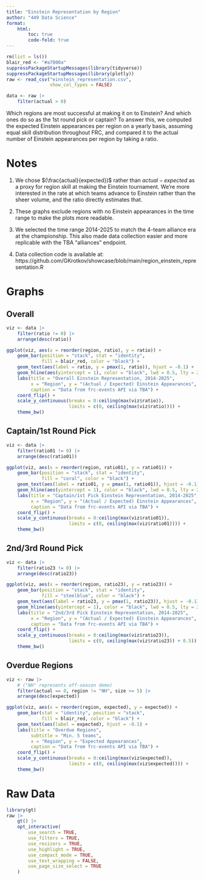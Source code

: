 ```yaml
---
title: "Einstein Representation by Region"
author: "449 Data Science"
format: 
    html:
        toc: true
        code-fold: true
---
```


```r
rm(list = ls())
blair_red <- "#a7000a"
suppressPackageStartupMessages(library(tidyverse))
suppressPackageStartupMessages(library(plotly))
raw <- read_csv("einstein_representation.csv", 
                show_col_types = FALSE)

data <- raw |>
    filter(actual > 0)
```

Which regions are most successful at making it on to Einstein? And which ones do so as the 1st round pick or captain? To answer this, we computed the expected Einstein appearances per region on a yearly basis, assuming equal skill distribution throughout FRC, and compared it to the actual number of Einstein appearances per region by taking a ratio.

# Notes

1. We chose $(\frac{actual}{expected})$ rather than $actual - expected$ as a proxy for region skill at making the Einstein tournament. We’re more interested in the rate at which teams advance to Einstein rather than the sheer volume, and the ratio directly estimates that.

2. These graphs exclude regions with no Einstein appearances in the time range to make the plots more readable.

3. We selected the time range 2014-2025 to match the 4-team alliance era at the championship. This also made data collection easier and more replicable with the TBA “alliances” endpoint.

4. Data collection code is available at: https://github.com/GKrotkov/showcase/blob/main/region_einstein_representation.R

# Graphs

## Overall

```r
viz <- data |>
    filter(ratio != 0) |>
    arrange(desc(ratio))

ggplot(viz, aes(x = reorder(region, ratio), y = ratio)) +
    geom_bar(position = "stack", stat = "identity", 
             fill = blair_red, color = "black") + 
    geom_text(aes(label = ratio, y = pmax(1, ratio)), hjust = -0.1) +
    geom_hline(aes(yintercept = 1), color = "black", lwd = 0.5, lty = 2) +
    labs(title = "Overall Einstein Representation, 2014-2025", 
         x = "Region", y = "(Actual / Expected) Einstein Appearances", 
         caption = "Data from frc-events API via TBA") +
    coord_flip() + 
    scale_y_continuous(breaks = 0:ceiling(max(viz$ratio)), 
                       limits = c(0, ceiling(max(viz$ratio)))) + 
    theme_bw()
```

## Captain/1st Round Pick

```r
viz <- data |>
    filter(ratio01 != 0) |>
    arrange(desc(ratio01))

ggplot(viz, aes(x = reorder(region, ratio01), y = ratio01)) +
    geom_bar(position = "stack", stat = "identity", 
             fill = "coral", color = "black") + 
    geom_text(aes(label = ratio01, y = pmax(1, ratio01)), hjust = -0.1) +
    geom_hline(aes(yintercept = 1), color = "black", lwd = 0.5, lty = 2) +
    labs(title = "Captain/1st Pick Einstein Representation, 2014-2025", 
         x = "Region", y = "(Actual / Expected) Einstein Appearances", 
         caption = "Data from frc-events API via TBA") +
    coord_flip() + 
    scale_y_continuous(breaks = 0:ceiling(max(viz$ratio01)), 
                       limits = c(0, ceiling(max(viz$ratio01)))) + 
    theme_bw()
```

## 2nd/3rd Round Pick

```r
viz <- data |>
    filter(ratio23 != 0) |>
    arrange(desc(ratio23))

ggplot(viz, aes(x = reorder(region, ratio23), y = ratio23)) +
    geom_bar(position = "stack", stat = "identity", 
             fill = "steelblue", color = "black") + 
    geom_text(aes(label = ratio23, y = pmax(1, ratio23)), hjust = -0.1) +
    geom_hline(aes(yintercept = 1), color = "black", lwd = 0.5, lty = 2) +
    labs(title = "2nd/3rd Pick Einstein Representation, 2014-2025", 
         x = "Region", y = "(Actual / Expected) Einstein Appearances", 
         caption = "Data from frc-events API via TBA") +
    coord_flip() + 
    scale_y_continuous(breaks = 0:ceiling(max(viz$ratio23)), 
                       limits = c(0, ceiling(max(viz$ratio23)) + 0.5)) + 
    theme_bw()
```

## Overdue Regions

```r
viz <- raw |>
    # ("NH" represents off-season demo)
    filter(actual == 0, region != "NH", size >= 5) |> 
    arrange(desc(expected))

ggplot(viz, aes(x = reorder(region, expected), y = expected)) + 
    geom_bar(stat = "identity", position = "stack", 
             fill = blair_red, color = "black") + 
    geom_text(aes(label = expected), hjust = -0.1) +
    labs(title = "Overdue Regions", 
         subtitle = "Min. 5 teams",
         x = "Region", y = "Expected Appearances", 
         caption = "Data from frc-events API via TBA") +
    coord_flip() +
    scale_y_continuous(breaks = 0:ceiling(max(viz$expected)), 
                       limits = c(0, ceiling(max(viz$expected)))) + 
    theme_bw()
```

# Raw Data

```r
library(gt)
raw |>
    gt() |>
    opt_interactive(
        use_search = TRUE,
        use_filters = TRUE,
        use_resizers = TRUE,
        use_highlight = TRUE,
        use_compact_mode = TRUE,
        use_text_wrapping = FALSE,
        use_page_size_select = TRUE
    )
```

